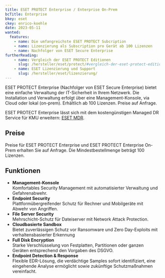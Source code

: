 ---
title: ESET PROTECT Enterprise / Enterprise On-Prem
bcTitle: Enterprise
bkey: eset
ckey: enrico-koehle
date: 2023-05-11
wanted:
  features:
    - name: Die umfangreichste ESET PROTECT Subcription
    - name: Lizenzierung als Subscription pro Gerät ab 100 Lizenzen
    - name: Nachfolger von ESET Secure Enterprise
furtherReading:
    - name: Vergleich der ESET PROTECT Editionen
      slug: /hersteller/eset/protect/#vergleich-der-eset-protect-editionen
    - name: ESET Lizenzierung und Support
      slug: /hersteller/eset/lizenzierung/
---



<Intro>

ESET PROTECT Enterprise (Nachfolger von ESET Secure Enterprise) bietet eine einfache Verwaltung der IT-Sicherheit in Ihrem Netzwerk. Die Installation und Verwaltung erfolgt über eine Management-Konsole, via Cloud oder lokal (on-prem). Erhältlich ab 100 Lizenzen. Preise auf Anfrage.

</Intro>

<TOC />


<Info>

ESET PROTECT Enterprise lässt sich mit dem kostengünstigen Managed DR Service für KMU erweitern: [ESET MDR](/hersteller/eset/managed-detection-and-response/mdr-service/).

</Info>


## Preise

<GetInTouch>

Preise für ESET PROTECT Enterprise und ESET PROTECT Enterprise On-Prem erhalten Sie auf Anfrage. Die Mindestbestellmenge beträgt 100 Lizenzen.

</GetInTouch>


## Funktionen

- **Management-Konsole**<br />
Komfortables Security Management mit automatisierter Verwaltung und Gefahrenabwehr.
- **Endpoint Security**<br />
Plattformübergreifender Schutz für Rechner und Mobilgeräte mit Abwehr von Angriffen.
- **File Server Security**<br />
Mehrschicht-Schutz für Dateiserver mit Network Attack Protection.
- **Cloudbasierte Sandbox**<br />
Bietet zuverlässigen Schutz vor Ransomware und Zero Day-Exploits mit verhaltensbasierter Erkennung
- **Full Disk Encryption**<br />
Starke Verschlüsselung von Festplatten, Partitionen oder ganzen Geräten entsprechend den Vorgaben des DSGVO.
- **Endpoint Detection & Response**<br />
Flexible EDR-Lösung, die verdächtige Samples sofort identifiziert, eine eingehende Analyse ermöglicht sowie zukünftige Schutzmaßnahmen vereinfacht.

<GetInTouch theme="light"/>
